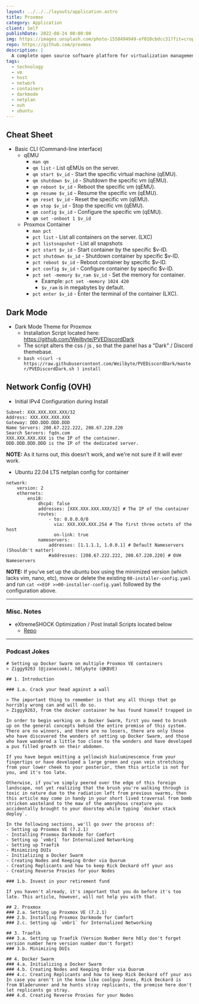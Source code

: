 ```yaml
---
layout: ../../../layouts/application.astro
title: Proxmox
category: Application
client: Self
publishDate: 2022-08-24 00:00:00
img: https://images.unsplash.com/photo-1558494949-ef010cbdcc31?fit=crop&w=1400&h=700&q=75
repo: https://github.com/proxmox
description: |
  A complete open source software platform for virtualization management.
tags:
  - technology
  - vm
  - host
  - network
  - containers
  - darkmode
  - netplan
  - ovh
  - ubuntu
---
```



## Cheat Sheet

- Basic CLI (Command-line interface)
  - qEMU
    - `man qm`
    - `qm list` - List qEMUs on the server.
    - `qm start $v_id` - Start the specific virtual machine (qEMU).
    - `qm shutdown $v_id` - Shutdown the specific vm (qEMU).
    - `qm reboot $v_id` - Reboot the specific vm (qEMU).
    - `qm resume $v_id` - Resume the specific vm (qEMU).
    - `qm reset $v_id` - Reset the specific vm (qEMU).
    - `qm stop $v_id` - Stop the specific vm (qEMU).
    - `qm config $v_id` - Configure the specific vm (qEMU).
    - `qm set -onboot 1 $v_id`
  - Proxmox Container
    - `man pct`
    - `pct list` - List all containers on the server. (LXC)
    - `pct listsnapshot` - List all snapshots
    - `pct start $v_id` - Start container by the specific $v-ID.
    - `pct shutdown $v_id` - Shutdown container by specific $v-ID.
    - `pct reboot $v_id` - Reboot container by specific $v-ID.
    - `pct config $v_id` - Configure container by specific $v-ID.
    - `pct set -memory $v_ram $v_id` - Set the memory for container.
      - Example:  ```pct set -memory 1024 420```
      - `$v_ram` is in megabytes by default.
    - `pct enter $v_id` - Enter the terminal of the container (LXC).

## Dark Mode

- Dark Mode Theme for Proxmox
  - Installation Script located here: https://github.com/Weilbyte/PVEDiscordDark
  - The script alters the css / js , so that the panel has a "Dark" / Discord themebase.
  - `bash <(curl -s https://raw.githubusercontent.com/Weilbyte/PVEDiscordDark/master/PVEDiscordDark.sh ) install`

## Network Config (OVH)

- Initial IPv4 Configuration during Install
```
Subnet: XXX.XXX.XXX.XXX/32
Address: XXX.XXX.XXX.XXX
Gateway: DDD.DDD.DDD.DDD
Name Servers: 208.67.222.222, 208.67.220.220
Search Servers: fqdn.com
XXX.XXX.XXX.XXX is the IP of the container.
DDD.DDD.DDD.DDD is the IP of the dedicated server.
```
**NOTE:** As it turns out, this doesn't work, and we're not sure if it will ever work.

- Ubuntu 22.04 LTS netplan config for container
```
network:
    version: 2
    ethernets:
        ens18:
            dhcp4: false
            addresses: [XXX.XXX.XXX.XXX/32] # The IP of the container
            routes:
                - to: 0.0.0.0/0
                  via: XXX.XXX.XXX.254 # The first three octets of the host
                  on-link: true
            nameservers:
                addresses: [1.1.1.1, 1.0.0.1] # Default Nameservers (Shouldn't matter)
                #addresses: [208.67.222.222, 208.67.220.220] # OVH Nameservers
```
**NOTE:** If you've set up the ubuntu box using the minimized version (which lacks vim, nano, etc),
move or delete the existing `00-installer-config.yaml` and run `cat <<EOF >>00-installer-config.yaml` followed
by the configuration above.

***

### Misc. Notes 

- eXtremeSHOCK Optimization / Post Install Scripts located below
  - [Repo](https://github.com/extremeshok/xshok-proxmox)

***

### Podcast Jokes

```
# Setting up Docker Swarm on multiple Proxmox VE containers
> Ziggy9263 (@jzanecook), h0lybyte (@KBVE)

## 1. Introduction

### 1.a. Crack your head against a wall

> The important thing to remember is that any all things that go horribly wrong can and will do so.
> Ziggy9263, from the docker container he has found himself trapped in

In order to begin working on a Docker Swarm, first you need to brush up on the general concepts behind the entire premise of this system. There are no winners, and there are no losers, there are only those who have discovered the wonders of setting up Docker Swarm, and those who have wandered a little too close to the wonders and have developed a pus filled growth on their abdomen.

If you have begun emitting a yellowish bioluminescence from your fingertips or have developed a large green and cyan vein stretching from your lower cheek to your posterior, then this article is not for you, and it's too late.

Otherwise, if you've simply peered over the edge of this foreign landscape, not yet realizing that the brush you're walking through is toxic in nature due to the radiation left from previous swarms, then this article may come in handy in your short lived traversal from bomb stricken wasteland to the maw of the amorphous creature you accidentally brought to your doorstep while typing `docker stack deploy`.

In the following sections, we'll go over the process of:
- Setting up Proxmox VE (7.2.1)
- Installing Proxmox Darkmode for Comfort
- Setting up `vmbr1` for Internalized Networking
- Setting up Traefik
- Minimizing DUIs
- Initializing a Docker Swarm
- Creating Nodes and Keeping Order via Quorum
- Creating Replicants and how to keep Rick Deckard off your ass
- Creating Reverse Proxies for your Nodes

### 1.b. Invest in your retirement fund

If you haven't already, it's important that you do before it's too late. This article, however, will not help you with that.

## 2. Proxmox
### 2.a. Setting up Proxmox VE (7.2.1)
### 2.b. Installing Proxmox Darkmode for Comfort
### 2.c. Setting up `vmbr1` for Internalized Networking

## 3. Traefik
### 3.a. Setting up Traefik (Version Number Here h0ly don't forget version number here version number don't forget)
### 3.b. Minimizing DUIs

## 4. Docker Swarm
### 4.a. Initializing a Docker Swarm
### 4.b. Creating Nodes and Keeping Order via Quorum
### 4.c. Creating Replicants and how to keep Rick Deckard off your ass
In case you aren't in the know like coolguy Jones, Rick Deckard is from Bladerunner and he hunts stray replicants, the premise here don't let replicants go stray.
### 4.d. Creating Reverse Proxies for your Nodes
```